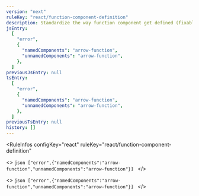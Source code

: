 ```yaml
---
version: "next"
ruleKey: "react/function-component-definition"
description: Standardize the way function component get defined (fixable)
jsEntry:
  [
    "error",
    {
      "namedComponents": "arrow-function",
      "unnamedComponents": "arrow-function",
    },
  ]
previousJsEntry: null
tsEntry:
  [
    "error",
    {
      "namedComponents": "arrow-function",
      "unnamedComponents": "arrow-function",
    },
  ]
previousTsEntry: null
history: []
---
```


<RuleInfos 
  configKey="react" 
  ruleKey="react/function-component-definition" 
>
  <>
    ```json
    ["error",{"namedComponents":"arrow-function","unnamedComponents":"arrow-function"}]
    ```
  </>

  <>
    ```json
    ["error",{"namedComponents":"arrow-function","unnamedComponents":"arrow-function"}]
    ```
  </>
</RuleInfos>
